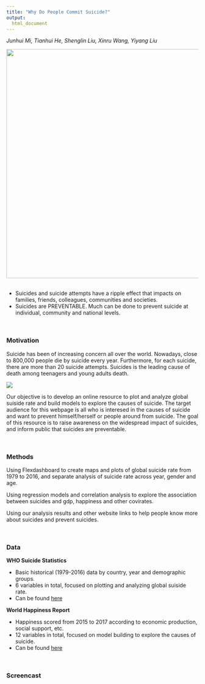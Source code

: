 ```yaml
---
title: "Why Do People Commit Suicide?"
output: 
  html_document
---
```



<p style="font-style:italic;">Junhui Mi, Tianhui He, Shenglin Liu, Xinru Wang, Yiyang Liu </p>



<center>
![](./image/1.jpeg){width=600px}
</center>
<br>
<ul>
<li>Suicides and suicide attempts have a ripple effect that impacts on families, friends, colleagues, communities and societies. </li>
<li>Suicides are PREVENTABLE. Much can be done to prevent suicide at individual, community and national levels.</li>
</ul>



<br>
<h3>Motivation</h3>

Suicide has been of increasing concern all over the world. Nowadays, close to 800,000 people die by suicide every year. Furthermore, for each suicide, there are more than 20 suicide attempts. Suicides is the leading cause of death among teenagers and young adults death.

![](./image/top-three-causes.png)

Our objective is to develop an online resource to plot and analyze global suiside rate and build models to explore the causes of suicide. The target audience for this webpage is all who is interesed in the causes of suicide and want to prevent himself/herself or people around from suicide. The goal of this resource is to raise awareness on the widespread impact of suicides, and inform public that suicides are preventable.

<br>

<h3>Methods</h3>

Using Flexdashboard to create maps and plots of global suicide rate from 1979 to 2016, and separate analysis of suicide rate across year, gender and age.

Using regression models and correlation analysis to explore the association between suicides and gdp, happiness and other covirates.

Using our analysis results and other website links to help people know more about suicides and prevent suicides.

<br>

<h3>Data</h3>

**WHO Suicide Statistics**
<ul>
<li>Basic historical (1979-2016) data by country, year and demographic groups.</li>

<li>6 variables in total, focused on plotting and analyzing global suiside rate.</li>

<li>Can be found [here](https://www.kaggle.com/szamil/who-suicide-statistics)</li>
</ul>
**World Happiness Report**
<ul>
<li>Happiness scored from 2015 to 2017 according to economic production, social support, etc.</li>

<li>12 variables in total, focused on model building to explore the causes of suicide.</li>

<li>Can be found [here](https://www.kaggle.com/unsdsn/world-happiness)</li>
</ul>


<br>
<h3>Screencast</h3>
